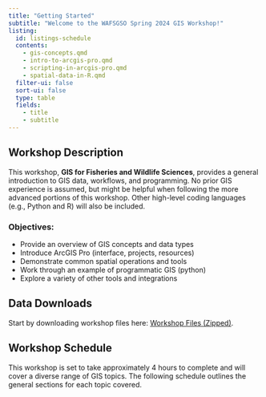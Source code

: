 ```yaml
---
title: "Getting Started"
subtitle: "Welcome to the WAFSGSO Spring 2024 GIS Workshop!"
listing: 
  id: listings-schedule
  contents:
    - gis-concepts.qmd
    - intro-to-arcgis-pro.qmd
    - scripting-in-arcgis-pro.qmd
    - spatial-data-in-R.qmd
  filter-ui: false
  sort-ui: false
  type: table
  fields: 
    - title
    - subtitle
---
```


## Workshop Description

This workshop, **GIS for Fisheries and Wildlife Sciences**, provides a general introduction to GIS data, workflows, and programming. No prior GIS experience is assumed, but might be helpful when following the more advanced portions of this workshop. Other high-level coding languages (e.g., Python and R) will also be included.

### Objectives:

-   Provide an overview of GIS concepts and data types
-   Introduce ArcGIS Pro (interface, projects, resources)
-   Demonstrate common spatial operations and tools
-   Work through an example of programmatic GIS (python)
-   Explore a variety of other tools and integrations

## Data Downloads

Start by downloading workshop files here: [Workshop Files (Zipped)]().

## Workshop Schedule

This workshop is set to take approximately 4 hours to complete and will cover a diverse range of GIS topics. The following schedule outlines the general sections for each topic covered.

::: {#listings-schedule}
:::
